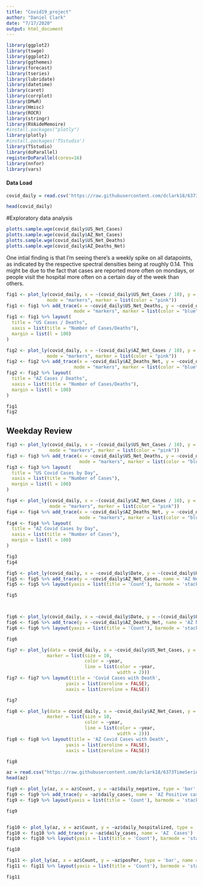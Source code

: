 ```yaml
---
title: "Covid19_project"
author: "Daniel Clark"
date: "7/17/2020"
output: html_document
---
```



```r
library(ggplot2)
library(tswge)
library(ggplot2)
library(ggthemes)
library(forecast)
library(tseries)
library(lubridate)
library(datetime)
library(caret)
library(corrplot)
library(DMwR)
library(Hmisc)
library(ROCR)
library(stringr)
library(RVAideMemoire)
#install.packages("plotly")
library(plotly)
#install.packages('TSstudio')
library(TSstudio)
library(doParallel)
registerDoParallel(cores=16)
library(nnfor)
library(vars)
```


#### Data Load
```r
covid_daily = read.csv('https://raw.githubusercontent.com/dclark18/6373TimeSeries_Covid/master/time_series_covid19_confirmed_USAZ_forproject.csv')

head(covid_daily)
```

#Exploratory data analysis
```r
plotts.sample.wge(covid_daily$US_Net_Cases)
plotts.sample.wge(covid_daily$AZ_Net_Cases)
plotts.sample.wge(covid_daily$US_Net_Deaths)
plotts.sample.wge(covid_daily$AZ_Deaths_Net)
```

One intial finding is that I'm seeing there's a weekly spike on all datapoints, as indicated by the respective spectral densities being at roughly 0.14. This might be due to the fact that cases are reported more often on mondays, or people visit the hospital more often on a certain day of the week than others. 

```r
fig1 <- plot_ly(covid_daily, x = ~(covid_daily$US_Net_Cases / 10), y = ~covid_daily$Date, name = "US Net Cases (scaled by 10)", type = 'scatter',
               mode = "markers", marker = list(color = "pink"))
fig1 <- fig1 %>% add_trace(x = ~covid_daily$US_Net_Deaths, y = ~covid_daily$Date, name = "US Net Deaths",type = 'scatter',
                         mode = "markers", marker = list(color = "blue"))
fig1 <- fig1 %>% layout(
  title = "US Cases / Deaths",
  xaxis = list(title = "Number of Cases/Deaths"),
  margin = list(l = 100)
)

fig2 <- plot_ly(covid_daily, x = ~(covid_daily$AZ_Net_Cases / 10), y = ~covid_daily$Date, name = "AZ Net Cases (scaled by 10)", type = 'scatter',
               mode = "markers", marker = list(color = "pink"))
fig2 <- fig2 %>% add_trace(x = ~covid_daily$AZ_Deaths_Net, y = ~covid_daily$Date, name = "AZ Net Deaths",type = 'scatter',
                         mode = "markers", marker = list(color = "blue"))
fig2 <- fig2 %>% layout(
  title = "AZ Cases / Deaths",
  xaxis = list(title = "Number of Cases/Deaths"),
  margin = list(l = 100)
)

fig1
fig2
```


## Weekday Review

```r
fig3 <- plot_ly(covid_daily, x = ~(covid_daily$US_Net_Cases / 10), y = ~covid_daily$Weekday, name = "US Net Cases (scaled by 10)", type = 'bar',
                mode = "markers", marker = list(color = "pink"))
fig3 <- fig3 %>% add_trace(x = ~covid_daily$US_Net_Deaths, y = ~covid_daily$Weekday, name = "US Net Deaths",type = 'bar',
                           mode = "markers", marker = list(color = "blue"))
fig3 <- fig3 %>% layout(
  title = "US Covid Cases by Day",
  xaxis = list(title = "Number of Cases"),
  margin = list(l = 100)
)

fig4 <- plot_ly(covid_daily, x = ~(covid_daily$AZ_Net_Cases / 10), y = ~covid_daily$Weekday, name = "AZ Net Cases (scaled by 10)", type = 'bar',
                mode = "markers", marker = list(color = "pink"))
fig4 <- fig4 %>% add_trace(x = ~covid_daily$AZ_Deaths_Net, y = ~covid_daily$Weekday, name = "AZ Net Deaths",type = 'bar',
                           mode = "markers", marker = list(color = "blue"))
fig4 <- fig4 %>% layout(
  title = "AZ Covid Cases by Day",
  xaxis = list(title = "Number of Cases"),
  margin = list(l = 100)
)

fig3
fig4

```



```r
fig5 <- plot_ly(covid_daily, x = ~covid_daily$Date, y = ~(covid_daily$US_Net_Cases - covid_daily$AZ_Net_Cases), type = 'bar', name = 'US Net Cases')
fig5 <- fig5 %>% add_trace(y = ~covid_daily$AZ_Net_Cases, name = 'AZ Net cases')
fig5 <- fig5 %>% layout(yaxis = list(title = 'Count'), barmode = 'stack')

fig5



fig6 <- plot_ly(covid_daily, x = ~covid_daily$Date, y = ~(covid_daily$US_Net_Deaths - covid_daily$AZ_Deaths_Net), type = 'bar', name = 'US Net Deaths')
fig6 <- fig6 %>% add_trace(y = ~covid_daily$AZ_Deaths_Net, name = 'AZ Net Deaths')
fig6 <- fig6 %>% layout(yaxis = list(title = 'Count'), barmode = 'stack')

fig6
```




```r
fig7 <- plot_ly(data = covid_daily, x = ~covid_daily$US_Net_Cases, y = ~covid_daily$US_Net_Deaths,
               marker = list(size = 10,
                             color = ~year,
                             line = list(color = ~year,
                                         width = 2)))
fig7 <- fig7 %>% layout(title = 'Covid Cases with Death',
                      yaxis = list(zeroline = FALSE),
                      xaxis = list(zeroline = FALSE))

fig7

fig8 <- plot_ly(data = covid_daily, x = ~covid_daily$AZ_Net_Cases, y = ~covid_daily$AZ_Deaths_Net,
               marker = list(size = 10,
                             color = ~year,
                             line = list(color = ~year,
                                         width = 2)))
fig8 <- fig8 %>% layout(title = 'AZ Covid Cases with Death',
                      yaxis = list(zeroline = FALSE),
                      xaxis = list(zeroline = FALSE))

fig8
```



```r
az = read.csv("https://raw.githubusercontent.com/dclark18/6373TimeSeries_Covid/master/az.csv")
head(az)
```
```r
fig9 <- plot_ly(az, x = az$Count, y = ~az$daily_negative, type = 'bar', name = 'AZ Negative Cases')
fig9 <- fig9 %>% add_trace(y = ~az$daily_cases, name = 'AZ Positive cases')
fig9 <- fig9 %>% layout(yaxis = list(title = 'Count'), barmode = 'stack')

fig9


fig10 <- plot_ly(az, x = az$Count, y = ~az$daily_hospitalized, type = 'bar', name = 'AZ Hospitalizations')
fig10 <- fig10 %>% add_trace(y = ~az$daily_cases, name = 'AZ  Cases')
fig10 <- fig10 %>% layout(yaxis = list(title = 'Count'), barmode = 'stack')

fig10

fig11 <- plot_ly(az, x = az$Count, y = ~az$posPer, type = 'bar', name = 'AZ Positve Percentage')
fig11 <- fig11 %>% layout(yaxis = list(title = 'Count'), barmode = 'stack')

fig11
```
